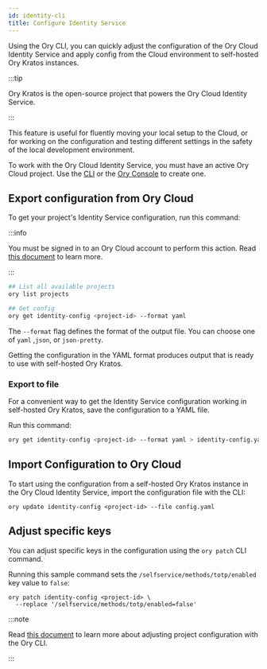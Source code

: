```yaml
---
id: identity-cli
title: Configure Identity Service
---
```


Using the Ory CLI, you can quickly adjust the configuration of the Ory Cloud Identity Service and apply config from the Cloud
environment to self-hosted Ory Kratos instances.

:::tip

Ory Kratos is the open-source project that powers the Ory Cloud Identity Service.

:::

This feature is useful for fluently moving your local setup to the Cloud, or for working on the configuration and testing
different settings in the safety of the local development environment.

To work with the Ory Cloud Identity Service, you must have an active Ory Cloud project. Use the
[CLI](./config-with-cli#create-ory-cloud-project) or the [Ory Console](https://console.ory.sh/) to create one.

## Export configuration from Ory Cloud

To get your project's Identity Service configuration, run this command:

:::info

You must be signed in to an Ory Cloud account to perform this action. Read
[this document](./cli-basics#use-cli-with-existing-cloud-account) to learn more.

:::

```bash
## List all available projects
ory list projects

## Get config
ory get identity-config <project-id> --format yaml
```

The `--format` flag defines the format of the output file. You can choose one of `yaml` ,`json`, or `json-pretty`.

Getting the configuration in the YAML format produces output that is ready to use with self-hosted Ory Kratos.

### Export to file

For a convenient way to get the Identity Service configuration working in self-hosted Ory Kratos, save the configuration to a YAML
file.

Run this command:

```bash
ory get identity-config <project-id> --format yaml > identity-config.yaml
```

## Import Configuration to Ory Cloud

To start using the configuration from a self-hosted Ory Kratos instance in the Ory Cloud Identity Service, import the
configuration file with the CLI:

```shell
ory update identity-config <project-id> --file config.yaml
```

## Adjust specific keys

You can adjust specific keys in the configuration using the `ory patch` CLI command.

Running this sample command sets the `/selfservice/methods/totp/enabled` key value to `false`:

```shell
ory patch identity-config <project-id> \
  --replace '/selfservice/methods/totp/enabled=false'
```

:::note

Read [this document](./config-with-cli) to learn more about adjusting project configuration with the Ory CLI.

:::
